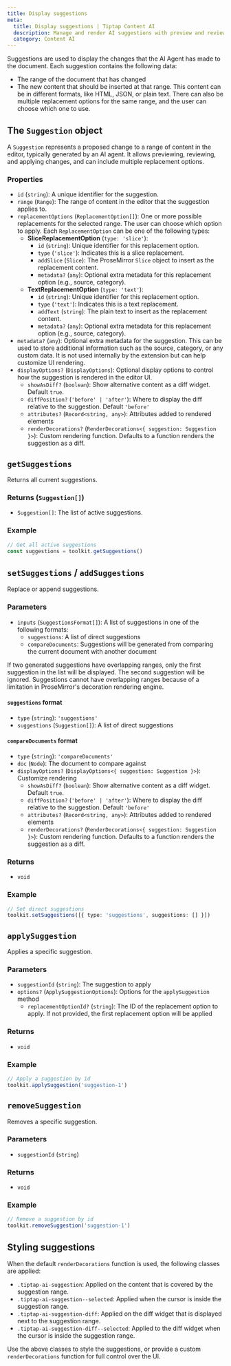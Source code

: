```yaml
---
title: Display suggestions
meta:
  title: Display suggestions | Tiptap Content AI
  description: Manage and render AI suggestions with preview and review modes.
  category: Content AI
---
```


Suggestions are used to display the changes that the AI Agent has made to the document. Each suggestion contains the following data:

- The range of the document that has changed
- The new content that should be inserted at that range. This content can be in different formats, like HTML, JSON, or plain text. There can also be multiple replacement options for the same range, and the user can choose which one to use.

## The `Suggestion` object

A `Suggestion` represents a proposed change to a range of content in the editor, typically generated by an AI agent. It allows previewing, reviewing, and applying changes, and can include multiple replacement options.

### Properties

- `id` (`string`): A unique identifier for the suggestion.
- `range` (`Range`): The range of content in the editor that the suggestion applies to.
- `replacementOptions` (`ReplacementOption[]`): One or more possible replacements for the selected range. The user can choose which option to apply. Each `ReplacementOption` can be one of the following types:
  - **SliceReplacementOption** (`type: 'slice'`):
    - `id` (`string`): Unique identifier for this replacement option.
    - `type` (`'slice'`): Indicates this is a slice replacement.
    - `addSlice` (`Slice`): The ProseMirror `Slice` object to insert as the replacement content.
    - `metadata?` (`any`): Optional extra metadata for this replacement option (e.g., source, category).
  - **TextReplacementOption** (`type: 'text'`):
    - `id` (`string`): Unique identifier for this replacement option.
    - `type` (`'text'`): Indicates this is a text replacement.
    - `addText` (`string`): The plain text to insert as the replacement content.
    - `metadata?` (`any`): Optional extra metadata for this replacement option (e.g., source, category).
- `metadata?` (`any`): Optional extra metadata for the suggestion. This can be used to store additional information such as the source, category, or any custom data. It is not used internally by the extension but can help customize UI rendering.
- `displayOptions?` (`DisplayOptions`): Optional display options to control how the suggestion is rendered in the editor UI.
  - `showAsDiff?` (`boolean`): Show alternative content as a diff widget. Default `true`.
  - `diffPosition?` (`'before' | 'after'`): Where to display the diff relative to the suggestion. Default `'before'`
  - `attributes?` (`Record<string, any>`): Attributes added to rendered elements
  - `renderDecorations?` (`RenderDecorations<{ suggestion: Suggestion }>`): Custom rendering function. Defaults to a function renders the suggestion as a diff.

## `getSuggestions`

Returns all current suggestions.

### Returns (`Suggestion[]`)

- `Suggestion[]`: The list of active suggestions.

### Example

```ts
// Get all active suggestions
const suggestions = toolkit.getSuggestions()
```

## `setSuggestions` / `addSuggestions`

Replace or append suggestions.

### Parameters

- `inputs` (`SuggestionsFormat[]`): A list of suggestions in one of the following formats:
  - `suggestions`: A list of direct suggestions
  - `compareDocuments`: Suggestions will be generated from comparing the current document with another document

If two generated suggestions have overlapping ranges, only the first suggestion in the list will be displayed. The second suggestion will be ignored. Suggestions cannot have overlapping ranges because of a limitation in ProseMirror's decoration rendering engine.

#### `suggestions` format

- `type` (`string`): `'suggestions'`
- `suggestions` (`Suggestion[]`): A list of direct suggestions

#### `compareDocuments` format

- `type` (`string`): `'compareDocuments'`
- `doc` (`Node`): The document to compare against
- `displayOptions?` (`DisplayOptions<{ suggestion: Suggestion }>`): Customize rendering
  - `showAsDiff?` (`boolean`): Show alternative content as a diff widget. Default `true`.
  - `diffPosition?` (`'before' | 'after'`): Where to display the diff relative to the suggestion. Default `'before'`
  - `attributes?` (`Record<string, any>`): Attributes added to rendered elements
  - `renderDecorations?` (`RenderDecorations<{ suggestion: Suggestion }>`): Custom rendering function. Defaults to a function renders the suggestion as a diff.

### Returns

- `void`

### Example

```ts
// Set direct suggestions
toolkit.setSuggestions([{ type: 'suggestions', suggestions: [] }])
```

## `applySuggestion`

Applies a specific suggestion.

### Parameters

- `suggestionId` (`string`): The suggestion to apply
- `options?` (`ApplySuggestionOptions`): Options for the `applySuggestion` method
  - `replacementOptionId?` (`string`): The ID of the replacement option to apply. If not provided, the first replacement option will be applied

### Returns

- `void`

### Example

```ts
// Apply a suggestion by id
toolkit.applySuggestion('suggestion-1')
```

## `removeSuggestion`

Removes a specific suggestion.

### Parameters

- `suggestionId` (`string`)

### Returns

- `void`

### Example

```ts
// Remove a suggestion by id
toolkit.removeSuggestion('suggestion-1')
```

## Styling suggestions

When the default `renderDecorations` function is used, the following classes are applied:

- `.tiptap-ai-suggestion`: Applied on the content that is covered by the suggestion range.
- `.tiptap-ai-suggestion--selected`: Applied when the cursor is inside the suggestion range.
- `.tiptap-ai-suggestion-diff`: Applied on the diff widget that is displayed next to the suggestion range.
- `.tiptap-ai-suggestion-diff--selected`: Applied to the diff widget when the cursor is inside the suggestion range.

Use the above classes to style the suggestions, or provide a custom `renderDecorations` function for full control over the UI.
